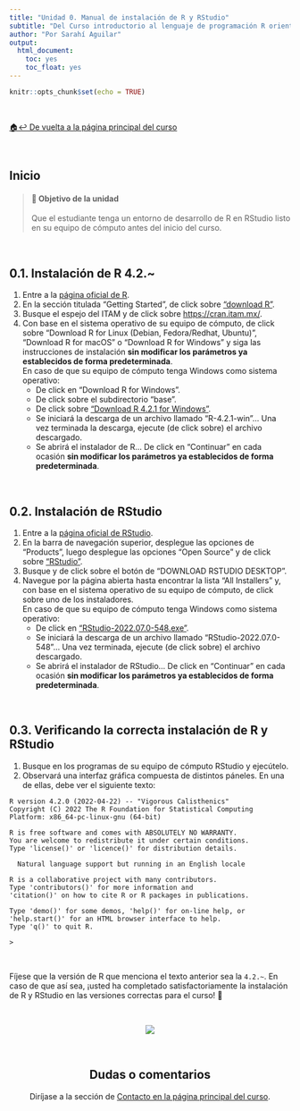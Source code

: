 ```yaml
---
title: "Unidad 0. Manual de instalación de R y RStudio"
subtitle: "Del Curso introductorio al lenguaje de programación R orientado al análisis cuantitativo en Ciencias Sociales"
author: "Por Sarahí Aguilar"
output:
  html_document:
    toc: yes
    toc_float: yes
---
```


```r
knitr::opts_chunk$set(echo = TRUE)
```

<br/>

[🏠↩ De vuelta a la página principal del curso](index.html)

<br/>

## Inicio

> #### **🚀 Objetivo de la unidad**  
Que el estudiante tenga un entorno de desarrollo de R en RStudio listo en su equipo de cómputo antes del inicio del curso.

<br/>

## 0.1. Instalación de R 4.2.~
1. Entre a la [página oficial de R](https://www.r-project.org/). 
2. En la sección titulada "Getting Started", de click sobre ["download R"](https://cran.r-project.org/mirrors.html).
3. Busque el espejo del ITAM y de click sobre [https://cran.itam.mx/](https://cran.itam.mx/).
4. Con base en el sistema operativo de su equipo de cómputo, de click sobre "Download R for Linux (Debian, Fedora/Redhat, Ubuntu)", "Download R for macOS" o "Download R for Windows" y siga las instrucciones de instalación **sin modificar los parámetros ya establecidos de forma predeterminada**.  
En caso de que su equipo de cómputo tenga Windows como sistema operativo:
    + De click en "Download R for Windows".
    + De click sobre el subdirectorio "base". 
    + De click sobre ["Download R 4.2.1 for Windows"](https://cran.itam.mx/bin/windows/base/R-4.2.1-win.exe). 
    + Se iniciará la descarga de un archivo llamado "R-4.2.1-win"... Una vez terminada la descarga, ejecute (de click sobre) el archivo descargado. 
    + Se abrirá el instalador de R... De click en "Continuar" en cada ocasión **sin modificar los parámetros ya establecidos de forma predeterminada**. 

<br/>

## 0.2. Instalación de RStudio 
1. Entre a la [página oficial de RStudio](https://www.rstudio.com/).
2. En la barra de navegación superior, desplegue las opciones de "Products", luego desplegue las opciones “Open Source” y de click sobre ["RStudio"](https://www.rstudio.com/products/rstudio/).
3. Busque y de click sobre el botón de “DOWNLOAD RSTUDIO DESKTOP”.
4. Navegue por la página abierta hasta encontrar la lista “All Installers” y, con base en el sistema operativo de su equipo de cómputo, de click sobre uno de los instaladores.  
En caso de que su equipo de cómputo tenga Windows como sistema operativo:
    + De click en ["RStudio-2022.07.0-548.exe"](https://www.rstudio.com/products/rstudio/download/#:~:text=RStudio%2D2022.07.0%2D548.exe). 
    + Se iniciará la descarga de un archivo llamado "RStudio-2022.07.0-548"... Una vez terminada, ejecute (de click sobre) el archivo descargado. 
    + Se abrirá el instalador de RStudio... De click en "Continuar" en cada ocasión **sin modificar los parámetros ya establecidos de forma predeterminada**.

<br/>

## 0.3. Verificando la correcta instalación de R y RStudio
1. Busque en los programas de su equipo de cómputo RStudio y ejecútelo. 
2. Observará una interfaz gráfica compuesta de distintos páneles. En una de ellas, debe ver el siguiente texto: 
```
R version 4.2.0 (2022-04-22) -- "Vigorous Calisthenics"
Copyright (C) 2022 The R Foundation for Statistical Computing
Platform: x86_64-pc-linux-gnu (64-bit)

R is free software and comes with ABSOLUTELY NO WARRANTY.
You are welcome to redistribute it under certain conditions.
Type 'license()' or 'licence()' for distribution details.

  Natural language support but running in an English locale

R is a collaborative project with many contributors.
Type 'contributors()' for more information and
'citation()' on how to cite R or R packages in publications.

Type 'demo()' for some demos, 'help()' for on-line help, or
'help.start()' for an HTML browser interface to help.
Type 'q()' to quit R.

>
```

<br/>

Fíjese que la versión de R que menciona el texto anterior sea la ```4.2.~```. En caso de que así sea, ¡usted ha completado satisfactoriamente la instalación de R y RStudio en las versiones correctas para el curso! 🎉

<br/>

<center>
![](https://media1.tenor.com/images/4effa37e88aeef75faa7230bb556f268/tenor.gif?itemid=9714109)

<br/>

## Dudas o comentarios

Diríjase a la sección de [Contacto en la página principal del curso](index.html). 